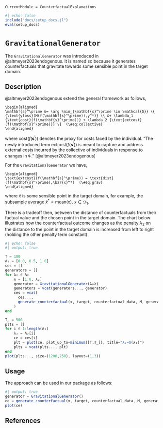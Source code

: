 ```@meta
CurrentModule = CounterfactualExplanations 
```

```julia
#| echo: false
include("docs/setup_docs.jl")
eval(setup_docs)
```

# `GravitationalGenerator`

The `GravitationalGenerator` was introduced in @altmeyer2023endogenous. It is named so because it generates counterfactuals that gravitate towards some sensible point in the target domain.

## Description

@altmeyer2023endogenous extend the general framework as follows,

```math
\begin{aligned}
\mathbf{s}^\prime &= \arg \min_{\mathbf{s}^\prime \in \mathcal{S}} \{ {\text{yloss}(M(f(\mathbf{s}^\prime)),y^*)} \\ &+ \lambda_1 {\text{cost}(f(\mathbf{s}^\prime))} + \lambda_2 {\text{extcost}(f(\mathbf{s}^\prime))} \}  (\#eq:collective)
\end{aligned} 
```

where $\text{cost}(f(\mathbf{s}^\prime))$ denotes the proxy for costs faced by the individual. "The newly introduced term $\text{extcost}(f(\mathbf{s}^\prime))$ is meant to capture and address external costs incurred by the collective of individuals in response to changes in $\mathbf{s}^\prime$." [@altmeyer2023endogenous]

For the `GravitationalGenerator` we have,

```math
\begin{aligned}
\text{extcost}(f(\mathbf{s}^\prime)) = \text{dist}(f(\mathbf{s}^\prime),\bar{x}^*)  (\#eq:grav)
\end{aligned}
```

where $\bar{x}$ is some sensible point in the target domain, for example, the subsample average $\bar{x}^*=\text{mean}(x)$, $x \in \mathcal{D}_1$. 

There is a tradeoff then, between the distance of counterfactuals from their factual value and the chosen point in the target domain. The chart below illustrates how the counterfactual outcome changes as the penalty $\lambda_2$ on the distance to the point in the target domain is increased from left to right (holding the other penalty term constant).

```julia
#| echo: false
#| output: true

T = 100
Λ₂ = [0.0, 0.5, 1.0]
ces = []
generators = []
for λ₂ ∈ Λ₂  
    λ = [1.0, λ₂]
    generator = GravitationalGenerator(λ=λ)
    generators = vcat(generators..., generator)
    ces = vcat(
      ces...,
      generate_counterfactual(x, target, counterfactual_data, M, generator; T=T)
    )
end

T_ = 500
plts = []
for i ∈ 1:length(Λ₂)
    λ₂ = Λ₂[i]
    ce = ces[i]  
    plt = plot(ce, plot_up_to=minimum([T,T_]), title="λ₂=$(λ₂)")
    plts = vcat(plts..., plt)
end
plot(plts..., size=(1200,250), layout=(1,3))
```

## Usage 

The approach can be used in our package as follows:

```julia
#| output: true
generator = GravitationalGenerator()
ce = generate_counterfactual(x, target, counterfactual_data, M, generator)
plot(ce)
```

## References